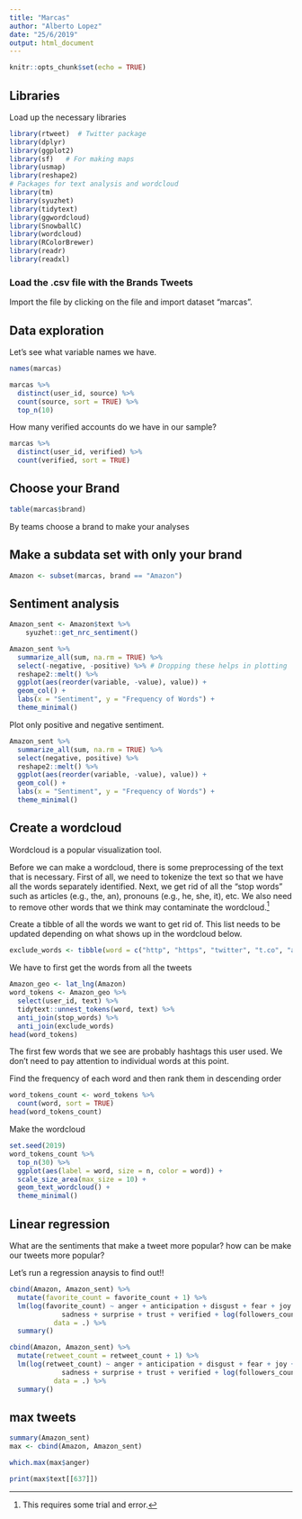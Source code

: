 ---
title: "Marcas"
author: "Alberto Lopez"
date: "25/6/2019"
output: html_document
---

```{r setup, include=FALSE}
knitr::opts_chunk$set(echo = TRUE)
```



## Libraries


Load up the necessary libraries

```{r warning=FALSE, message=FALSE, error=FALSE}
library(rtweet)  # Twitter package
library(dplyr)
library(ggplot2)
library(sf)   # For making maps
library(usmap)
library(reshape2)
# Packages for text analysis and wordcloud
library(tm)
library(syuzhet)
library(tidytext)
library(ggwordcloud)
library(SnowballC)
library(wordcloud)
library(RColorBrewer)
library(readr)
library(readxl)
```


### Load the .csv file with the Brands Tweets

Import the file by clicking on the file and import dataset "marcas".


## Data exploration

Let's see what variable names we have.

```{r}
names(marcas)
```


```{r}
marcas %>% 
  distinct(user_id, source) %>% 
  count(source, sort = TRUE) %>% 
  top_n(10)
```

How many verified accounts do we have in our sample?

```{r}
marcas %>% 
  distinct(user_id, verified) %>% 
  count(verified, sort = TRUE)
```


## Choose your Brand

```{r}
table(marcas$brand)
```

By teams choose a brand to make your analyses

## Make a subdata set with only your brand

```{r}
Amazon <- subset(marcas, brand == "Amazon")
```


## Sentiment analysis


```{r eval = FALSE}
Amazon_sent <- Amazon$text %>% 
    syuzhet::get_nrc_sentiment()
```



```{r}
Amazon_sent %>% 
  summarize_all(sum, na.rm = TRUE) %>% 
  select(-negative, -positive) %>% # Dropping these helps in plotting
  reshape2::melt() %>% 
  ggplot(aes(reorder(variable, -value), value)) +
  geom_col() +
  labs(x = "Sentiment", y = "Frequency of Words") +
  theme_minimal()
```

Plot only positive and negative sentiment.

```{r}
Amazon_sent %>% 
  summarize_all(sum, na.rm = TRUE) %>% 
  select(negative, positive) %>% 
  reshape2::melt() %>% 
  ggplot(aes(reorder(variable, -value), value)) +
  geom_col() +
  labs(x = "Sentiment", y = "Frequency of Words") +
  theme_minimal()
```


## Create a wordcloud

Wordcloud is a popular visualization tool.

Before we can make a wordcloud, there is some preprocessing of the text that is necessary. First of all, we need to tokenize the text so that we have all the words separately identified. Next, we get rid of all the "stop words" such as articles (e.g., the, an), pronouns (e.g., he, she, it), etc. We also need to remove other words that we think may contaminate the wordcloud.^[This requires some trial and error.] 

Create a tibble of all the words we want to get rid of. This list needs to be updated depending on what shows up in the wordcloud below.

```{r}
exclude_words <- tibble(word = c("http", "https", "twitter", "t.co", "amazon", "amp", "gt", "â", "iâ", "1", "2", "3", "2066", "2069", "5", "fe0f"))
```

We have to first get the words from all the tweets

```{r}
Amazon_geo <- lat_lng(Amazon)
word_tokens <- Amazon_geo %>% 
  select(user_id, text) %>% 
  tidytext::unnest_tokens(word, text) %>% 
  anti_join(stop_words) %>% 
  anti_join(exclude_words)
head(word_tokens)
```

The first few words that we see are probably hashtags this user used. We don't need to pay attention to individual words at this point.

Find the frequency of each word and then rank them in descending order

```{r}
word_tokens_count <- word_tokens %>% 
  count(word, sort = TRUE)
head(word_tokens_count)
```

Make the wordcloud

```{r}
set.seed(2019)
word_tokens_count %>% 
  top_n(30) %>% 
  ggplot(aes(label = word, size = n, color = word)) +
  scale_size_area(max_size = 10) +
  geom_text_wordcloud() +
  theme_minimal()
```


## Linear regression

What are the sentiments that make a tweet more popular? how can be make our tweets more popular?

Let's run a regression anaysis to find out!!


```{r}
cbind(Amazon, Amazon_sent) %>% 
  mutate(favorite_count = favorite_count + 1) %>% 
  lm(log(favorite_count) ~ anger + anticipation + disgust + fear + joy +
             sadness + surprise + trust + verified + log(followers_count+1),
           data = .) %>% 
  summary()
```




```{r}
cbind(Amazon, Amazon_sent) %>% 
  mutate(retweet_count = retweet_count + 1) %>% 
  lm(log(retweet_count) ~ anger + anticipation + disgust + fear + joy +
             sadness + surprise + trust + verified + log(followers_count+1),
           data = .) %>% 
  summary()
```


## max tweets


```{r}
summary(Amazon_sent)
max <- cbind(Amazon, Amazon_sent)
```


```{r}
which.max(max$anger)
```


```{r}
print(max$text[[637]])
```
